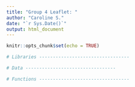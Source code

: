 ```yaml
---
title: "Group 4 Leaflet: "
author: "Caroline S."
date: "`r Sys.Date()`"
output: html_document
---
```


```r
knitr::opts_chunk$set(echo = TRUE)
```



```r
# Libraries ---------------------------------


```



```r
# Data ---------------------------------


```



```r
# Functions ---------------------------------


```

